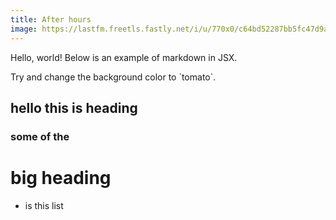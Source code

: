 ```yaml
---
title: After hours
image: https://lastfm.freetls.fastly.net/i/u/770x0/c64bd52287bb5fc47d9a686a3d28d1f3.jpg#c64bd52287bb5fc47d9a686a3d28d1f3
---
```


Hello, world!
Below is an example of markdown in JSX.

<div style={{ padding: "1rem", backgroundColor: "gray" }}>
  Try and change the background color to `tomato`.
</div>

## hello this is heading

### some of the

# big heading

- is this list
